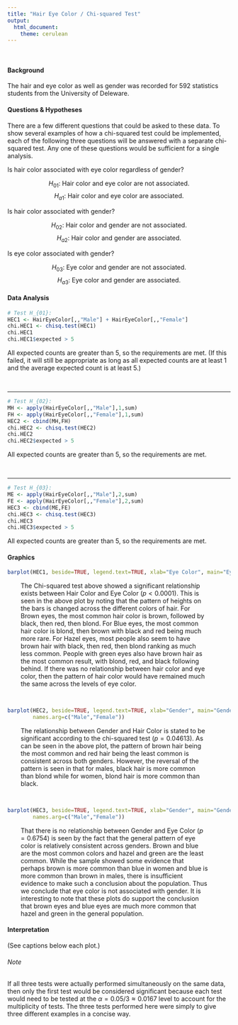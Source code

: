 ```yaml
---
title: "Hair Eye Color / Chi-squared Test"
output: 
  html_document: 
    theme: cerulean
---
```


<br />

#### Background

The hair and eye color as well as gender was recorded for 592 statistics students from the University of Deleware. 

#### Questions & Hypotheses

There are a few different questions that could be asked to these data. To show several examples of how a chi-squared test could be implemented, each of the following three questions will be answered with a separate chi-squared test. Any one of these questions would be sufficient for a single analysis.

Is hair color associated with eye color regardless of gender? 

$$
  H_{01}:\ \text{Hair color and eye color are not associated.}
$$
$$
  H_{a1}:\ \text{Hair color and eye color are associated.}
$$

Is hair color associated with gender?

$$
  H_{02}:\ \text{Hair color and gender are not associated.}
$$
$$
  H_{a2}:\ \text{Hair color and gender are associated.}
$$


Is eye color associated with gender? 

$$
  H_{03}:\ \text{Eye color and gender are not associated.}
$$
$$
  H_{a3}:\ \text{Eye color and gender are associated.}
$$


#### Data Analysis

```r
# Test H_{01}:
HEC1 <- HairEyeColor[,,"Male"] + HairEyeColor[,,"Female"]
chi.HEC1 <- chisq.test(HEC1)
chi.HEC1
chi.HEC1$expected > 5
```

All expected counts are greater than 5, so the requirements are met. (If this failed, it will still be appropriate as long as all expected counts are at least 1 and the average expected count is at least 5.)

<br />
<hr />

```r
# Test H_{02}:
MH <- apply(HairEyeColor[,,"Male"],1,sum)
FH <- apply(HairEyeColor[,,"Female"],1,sum)
HEC2 <- cbind(MH,FH)
chi.HEC2 <- chisq.test(HEC2)
chi.HEC2 
chi.HEC2$expected > 5
```

All expected counts are greater than 5, so the requirements are met.

<br />
<hr />

```r
# Test H_{03}:
ME <- apply(HairEyeColor[,,"Male"],2,sum)
FE <- apply(HairEyeColor[,,"Female"],2,sum)
HEC3 <- cbind(ME,FE)
chi.HEC3 <- chisq.test(HEC3)
chi.HEC3 
chi.HEC3$expected > 5
```

All expected counts are greater than 5, so the requirements are met.

#### Graphics

```r
barplot(HEC1, beside=TRUE, legend.text=TRUE, xlab="Eye Color", main="Eye Color vs. Hair Color")
```

<div style="padding-left:30px; padding-right:10%;">
The Chi-squared test above showed a significant relationship exists between Hair Color and Eye Color $(p<0.0001)$. This is seen in the above plot by noting that the pattern of heights on the bars is changed across the different colors of hair. For Brown eyes, the most common hair color is brown, followed by black, then red, then blond. For Blue eyes, the most common hair color is blond, then brown with black and red being much more rare. For Hazel eyes, most people also seem to have brown hair with black, then red, then blond ranking as much less common. People with green eyes also have brown hair as the most common result, with blond, red, and black following behind. If there was no relationship between hair color and eye color, then the pattern of hair color would have remained much the same across the levels of eye color. 
</div>

<br />

```r
barplot(HEC2, beside=TRUE, legend.text=TRUE, xlab="Gender", main="Gender vs. Hair Color",
        names.arg=c("Male","Female"))
```

<div style="padding-left:30px; padding-right:10%;">
The relationship between Gender and Hair Color is stated to be significant according to the chi-squared test $(p=0.04613)$. As can be seen in the above plot, the pattern of brown hair being the most common and red hair being the least common is consistent across both genders. However, the reversal of the pattern is seen in that for males, black hair is more common than blond while for women, blond hair is more common than black.
</div>

<br />


```r
barplot(HEC3, beside=TRUE, legend.text=TRUE, xlab="Gender", main="Gender vs. Eye Color",
        names.arg=c("Male","Female"))
```

<div style="padding-left:30px; padding-right:10%;">
That there is no relationship between Gender and Eye Color $(p=0.6754)$ is seen by the fact that the general pattern of eye color is relatively consistent across genders. Brown and blue are the most common colors and hazel and green are the least common. While the sample showed some evidence that perhaps brown is more common than blue in women and blue is more common than brown in males, there is insufficient evidence to make such a conclusion about the population. Thus we conclude that eye color is not associated with gender. It is interesting to note that these plots do support the conclusion that brown eyes and blue eyes are much more common that hazel and green in the general population.
</div>

#### Interpretation

(See captions below each plot.)

###### Note

If all three tests were actually performed simultaneously on the same data, then only the first test would be considered significant because each test would need to be tested at the $\alpha=0.05/3 \approx 0.0167$ level to account for the multiplicity of tests. The three tests performed here were simply to give three different examples in a concise way.


